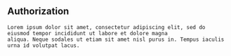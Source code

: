 
<Content>
    <h2 className="subtitle">Authorization</h2>

    Lorem ipsum dolor sit amet, consectetur adipiscing elit, sed do eiusmod tempor incididunt ut labore et dolore magna
    aliqua. Neque sodales ut etiam sit amet nisl purus in. Tempus iaculis urna id volutpat lacus.
</Content>
